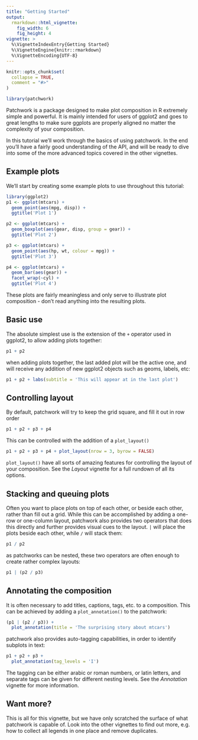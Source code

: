 ```yaml
---
title: "Getting Started"
output: 
  rmarkdown::html_vignette:
    fig_width: 6
    fig_height: 4
vignette: >
  %\VignetteIndexEntry{Getting Started}
  %\VignetteEngine{knitr::rmarkdown}
  %\VignetteEncoding{UTF-8}
---
```


```r
knitr::opts_chunk$set(
  collapse = TRUE,
  comment = "#>"
)
```

```r
library(patchwork)
```

Patchwork is a package designed to make plot composition in R extremely simple
and powerful. It is mainly intended for users of ggplot2 and goes to great
lengths to make sure ggplots are properly aligned no matter the complexity of
your composition.

In this tutorial we'll work through the basics of using patchwork. In the end
you'll have a fairly good understanding of the API, and will be ready to dive
into some of the more advanced topics covered in the other vignettes.

## Example plots
We'll start by creating some example plots to use throughout this tutorial:

```r
library(ggplot2)
p1 <- ggplot(mtcars) + 
  geom_point(aes(mpg, disp)) + 
  ggtitle('Plot 1')

p2 <- ggplot(mtcars) + 
  geom_boxplot(aes(gear, disp, group = gear)) + 
  ggtitle('Plot 2')

p3 <- ggplot(mtcars) + 
  geom_point(aes(hp, wt, colour = mpg)) + 
  ggtitle('Plot 3')

p4 <- ggplot(mtcars) + 
  geom_bar(aes(gear)) + 
  facet_wrap(~cyl) + 
  ggtitle('Plot 4')
```

These plots are fairly meaningless and only serve to illustrate plot 
composition - don't read anything into the resulting plots.

## Basic use
The absolute simplest use is the extension of the `+` operator used in ggplot2,
to allow adding plots together:

```r
p1 + p2
```

when adding plots together, the last added plot will be the active one, and will
receive any addition of new ggplot2 objects such as geoms, labels, etc:

```r
p1 + p2 + labs(subtitle = 'This will appear at in the last plot')
```

## Controlling layout
By default, patchwork will try to keep the grid square, and fill it out in row
order

```r
p1 + p2 + p3 + p4
```

This can be controlled with the addition of a `plot_layout()`

```r
p1 + p2 + p3 + p4 + plot_layout(nrow = 3, byrow = FALSE)
```

`plot_layout()` have all sorts of amazing features for controlling the layout of
your composition. See the *Layout* vignette for a full rundown of all its 
options.

## Stacking and queuing plots
Often you want to place plots on top of each other, or beside each other, rather
than fill out a grid. While this can be accomplished by adding a one-row or 
one-column layout, patchwork also provides two operators that does this directly
and further provides visual cues to the layout. `|` will place the plots beside
each other, while `/` will stack them:

```r
p1 / p2
```

as patchworks can be nested, these two operators are often enough to create 
rather complex layouts:

```r
p1 | (p2 / p3)
```

## Annotating the composition
It is often necessary to add titles, captions, tags, etc. to a composition. This
can be achieved by adding a `plot_annotation()` to the patchwork:

```r
(p1 | (p2 / p3)) + 
  plot_annotation(title = 'The surprising story about mtcars')
```

patchwork also provides auto-tagging capabilities, in order to identify subplots
in text:

```r
p1 + p2 + p3 + 
  plot_annotation(tag_levels = 'I')
```

The tagging can be either arabic or roman numbers, or latin letters, and 
separate tags can be given for different nesting levels. See the *Annotation* 
vignette for more information.

## Want more?
This is all for this vignette, but we have only scratched the surface of what
patchwork is capable of. Look into the other vignettes to find out more, e.g.
how to collect all legends in one place and remove duplicates. 
